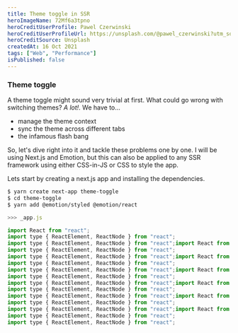 ```yaml
---
title: Theme toggle in SSR
heroImageName: 72Mf6a3tpno
heroCreditUserProfile: Pawel Czerwinski
heroCreditUserProfileUrl: https://unsplash.com/@pawel_czerwinski?utm_source=unsplash&utm_medium=referral&utm_content=creditCopyText
heroCreditSource: Unsplash
createdAt: 16 Oct 2021
tags: ["Web", "Performance"]
isPublished: false
---
```


### Theme toggle

A theme toggle might sound very trivial at first. What could go wrong with switching themes? _A lot!_. We have to...

- manage the theme context
- sync the theme across different tabs
- the infamous flash bang

So, let's dive right into it and tackle these problems one by one. I will be using Next.js and Emotion, but this can also be applied to any SSR framework using either CSS-in-JS or CSS to style the app.

Lets start by creating a next.js app and installing the dependencies.

```bash
$ yarn create next-app theme-toggle
$ cd theme-toggle
$ yarn add @emotion/styled @emotion/react
```

```jsx
>>> _app.js

import React from "react";
import type { ReactElement, ReactNode } from "react";
import type { ReactElement, ReactNode } from "react";import React from "react";
import type { ReactElement, ReactNode } from "react";
import type { ReactElement, ReactNode } from "react";import React from "react";
import type { ReactElement, ReactNode } from "react";
import type { ReactElement, ReactNode } from "react";import React from "react";
import type { ReactElement, ReactNode } from "react";
import type { ReactElement, ReactNode } from "react";import React from "react";
import type { ReactElement, ReactNode } from "react";
import type { ReactElement, ReactNode } from "react";import React from "react";
import type { ReactElement, ReactNode } from "react";
import type { ReactElement, ReactNode } from "react";import React from "react";
import type { ReactElement, ReactNode } from "react";
import type { ReactElement, ReactNode } from "react";
```
